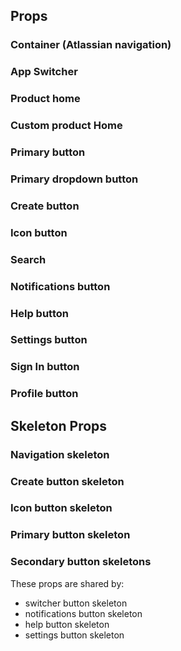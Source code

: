 

## Props

### Container (Atlassian navigation)

<PropsTable heading="" props={AtlassianNavigation} />

### App Switcher

<PropsTable heading="" props={AppSwitcher} />

### Product home

<PropsTable heading="" props={ProductHome} />

### Custom product Home

<PropsTable heading="" props={CustomProductHome} />

### Primary button

<PropsTable heading="" props={PrimaryButton} />

### Primary dropdown button

<PropsTable heading="" props={PrimaryDropdownButton} />

### Create button

<PropsTable heading="" props={Create} />

### Icon button

<PropsTable heading="" props={IconButton} />

### Search

<PropsTable heading="" props={Search} />

### Notifications button

<PropsTable heading="" props={Notifications} />

### Help button

<PropsTable heading="" props={Help} />

### Settings button

<PropsTable heading="" props={Settings} />

### Sign In button

<PropsTable heading="" props={SignIn} />

### Profile button

<PropsTable heading="" props={Profile} />

## Skeleton Props

### Navigation skeleton

<PropsTable heading="" props={NavigationSkeleton} />

### Create button skeleton

<PropsTable heading="" props={SkeletonCreateButton} />

### Icon button skeleton

<PropsTable heading="" props={SkeletonIconButton} />

### Primary button skeleton

<PropsTable heading="" props={SkeletonPrimaryButton} />

### Secondary button skeletons

These props are shared by:

- switcher button skeleton
- notifications button skeleton
- help button skeleton
- settings button skeleton

<PropsTable heading="" props={SkeletonSwitcherButton} />
